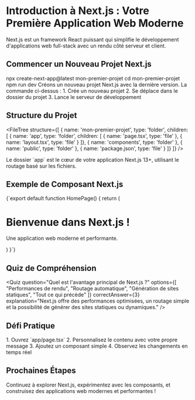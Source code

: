 
# Introduction à Next.js : Votre Première Application Web Moderne

<InfoTip>
Next.js est un framework React puissant qui simplifie le développement d'applications web full-stack avec un rendu côté serveur et client.
</InfoTip>

## Commencer un Nouveau Projet Next.js

<TerminalOutput>
npx create-next-app@latest mon-premier-projet
cd mon-premier-projet
npm run dev
</TerminalOutput>

<ProjectStep title="Configuration Initiale">
Créons un nouveau projet Next.js avec la dernière version. La commande ci-dessus :
1. Crée un nouveau projet
2. Se déplace dans le dossier du projet
3. Lance le serveur de développement
</ProjectStep>

## Structure du Projet

<FileTree 
    structure={[
        { name: 'mon-premier-projet', type: 'folder', children: [
            { name: 'app', type: 'folder', children: [
                { name: 'page.tsx', type: 'file' },
                { name: 'layout.tsx', type: 'file' }
            ]},
            { name: 'components', type: 'folder' },
            { name: 'public', type: 'folder' },
            { name: 'package.json', type: 'file' }
        ]}
    ]}
/>

<InfoTip variant="warning">
Le dossier `app` est le cœur de votre application Next.js 13+, utilisant le routage basé sur les fichiers.
</InfoTip>

## Exemple de Composant Next.js

<CodeBlock language="typescript">
{`export default function HomePage() {
  return (
    <div>
      <h1>Bienvenue dans Next.js !</h1>
      <p>Une application web moderne et performante.</p>
    </div>
  )
}`}
</CodeBlock>

## Quiz de Compréhension

<Quiz 
    question="Quel est l'avantage principal de Next.js ?"
    options={[
        "Performances de rendu",
        "Routage automatique",
        "Génération de sites statiques",
        "Tout ce qui précède"
    ]}
    correctAnswer={3}
    explanation="Next.js offre des performances optimisées, un routage simple et la possibilité de générer des sites statiques ou dynamiques."
/>

## Défi Pratique

<ProjectStep title="Créer Une Page Personnalisée">
1. Ouvrez `app/page.tsx`
2. Personnalisez le contenu avec votre propre message
3. Ajoutez un composant simple
4. Observez les changements en temps réel
</ProjectStep>

<AchievementUnlocked 
    title="Maîtrise des Bases de Next.js" 
    description="Vous avez créé votre première page et compris les concepts fondamentaux !"
/>

## Prochaines Étapes

<InfoTip>
Continuez à explorer Next.js, expérimentez avec les composants, et construisez des applications web modernes et performantes !
</InfoTip>
